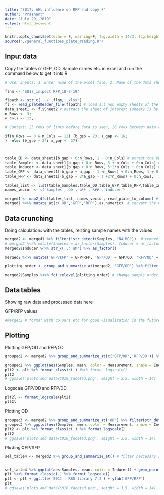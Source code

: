 ```yaml
---
title: "S017: AHL influence on RFP and copy #"
author: "Prashant"
date: "July 29, 2019"
output: html_document
---
```


```r
knitr::opts_chunk$set(echo = F, warning=F, fig.width = 14/3, fig.height = 11.34/3)
source('./general_functions_plate_reading.R')
```

## Input data


Copy the tables of GFP, OD, Sample names etc. in excel and run the command below to get it into R

```r
# User inputs: 1. Enter name of the excel file, 2. Name of the data sheet(S) 3. number of rows and columns in plate reader data 4. Title for plots #comment (file name starts in the previous directory of this Rproject)

flnm <- 'S017_inspect RFP_18-7-19'

flpath <- str_c('../',flnm,'.xlsx')
fl <- read_plateReader_file(flpath) # load all non empty sheets of the excel file into fl - as a list 
data_sheet1 <- fl$Sheet2 # extract the sheet of interest (sheet2 is by default the first non-empty sheet unless it was renamed)
n_Rows <- 3; 
n_Cols <- 12;

# Context: 23 rows of lines before data is seen, 26 rows between data and fluorescence values, 26 more rows till RFP values (including the row with <>); If partial plate is read there is 1 extra line in all 3 places

if(n_Rows == 8 & n_Cols == 12) {b_gap = 23; a_gap <- 26;
}  else {b_gap = 24; a_gap <- 27}
 


table_OD <- data_sheet1[b_gap + 0:n_Rows, 1 + 0:n_Cols] # exract the OD table
table_Samples <- data_sheet1[b_gap + 0:n_Rows, 3 + n_Cols + 0:n_Cols] # exract the Sample names table
table_Inducer <- data_sheet1[b_gap + 0:n_Rows, 5+2*n_Cols + 0:n_Cols] # exract the Inducer table
table_GFP <- data_sheet1[(b_gap + a_gap - 1 +n_Rows) + 0:n_Rows, 1 + 0:n_Cols] # exract the GFP values
table_RFP <- data_sheet1[(b_gap + 2*a_gap - 2 +2*n_Rows) + 0:n_Rows,  1 + 0:n_Cols] # exract the RFP values

tables_list <- list(table_Samples,table_OD,table_GFP,table_RFP,table_Inducer)
names_vector <- c('Samples','OD','GFP','RFP','Inducer')

merged1 <- map2_dfc(tables_list, names_vector, read_plate_to_column) # convert plate tables into columns and merge all four data types into 1 table
merged1 %<>% mutate_at(c('OD','GFP','RFP'),as.numeric)  # convert the OD, GFP and RFP into numbers (they are loaded as characters)
```

## Data crunching

Doing calculations with the tables, relating sample names with the values

```r
merged2 <- merged1 %>% filter(!str_detect(Samples, "NA|MG"))  # remove NA samples (empty wells)
# merged2 %<>% mutate(Samples = as_factor(Samples), Inducer = as_factor(Inducer)) # freeze order of samples as in the plate - columnwise - for easy plotting
merged2$Inducer %<>% str_c(.,' uM') %>% as_factor()

merged2 %<>% mutate('GFP/RFP' = GFP/RFP, 'GFP/OD' = GFP/OD, 'RFP/OD' = RFP/OD) %>% separate(Samples, c('Samples', NA), sep ='\\+') %>% mutate(Samples = as_factor(Samples)) # calculate ratios and # remove the common reporter plasmid name after the + sign

plotting_order <- group_and_summarize_at(merged2, 'GFP/OD') %>% filter(str_detect(Inducer,'AHL')) %>% arrange(mean) %>% ungroup() %>%  mutate(Samples = fct_inorder(Samples)) %>% pull(Samples) %>% levels() # determine plotting order: based on ascending order of uninduced GFP/OD values

merged2$Samples %<>% fct_relevel(plotting_order) # change sample order: in ascending order of GFP/OD
```

## Data tables

Showing raw data and processed data here 

GFP/RFP values
``` r
#merged2 # format with colours etc for good visualization in the future
```


## Plotting

Plotting GFP/OD and RFP/OD

```r
grouped2 <- merged2 %>% group_and_summarize_at(c('GFP/OD','RFP/OD')) %>% filter(str_detect(Inducer,'None|AHL')) # calculate mean and sd of desired variables

grouped2 %>% ggplot(aes(Samples, mean, color = Measurement, shape = Inducer)) + geom_point(size = 3) + geom_errorbar(aes(ymin = mean - sd, ymax = mean + sd), width = 0.05) + scale_shape_manual(values = c(1,19)) + ggtitle('AHL influence on RFP') + ylab('Fluorescence/OD (a.u.)') -> plt
plt2 <- plt %>% format_classic(.) #%>% format_logscale()
plt2
# ggsave('plots and data/S010_faceted.png', height = 3.5, width = 14)
```

Logscale GFP/OD and RFP/OD

```r
plt2l <- format_logscale(plt2)
plt2l
```

Plotting OD

```r
grouped3 <- merged2 %>% group_and_summarize_at('OD') %>% filter(str_detect(Inducer,'None|AHL')) # calculate mean and sd of OD
grouped3 %>% ggplot(aes(Samples, mean, color = Measurement, shape = Inducer)) + geom_point(size = 2) + geom_errorbar(aes(ymin = mean - sd, ymax = mean + sd), width = 0.05) + scale_shape_manual(values = c(1,19)) + ggtitle('AHL influence on RFP') + ylab('OD 600') -> plt
plt2 <- plt %>% format_classic(.) %>% format_logscale()
plt2
# ggsave('plots and data/S010_faceted.png', height = 3.5, width = 14)
```

Plotting GFP/RFP

```r
sel_table4 <- merged2 %>% group_and_summarize_at() # filter neccesary samples for plotting ; by default mean and variance of GFP/RFP column


sel_table4 %>% ggplot(aes(Samples, mean, color = Inducer)) + geom_point(size = 3) + geom_errorbar(aes(ymin = mean - sd, ymax = mean + sd), width = 0.05) + scale_shape_manual(values = c(1,16)) -> plt
plt %<>% format_classic(.) %>% format_logscale()
plt <- plt + ggtitle('S013 : RBS library 7.2') + ylab('GFP/RFP')
plt
# ggsave('plots and data/S010_faceted.png', height = 3.5, width = 14)
```